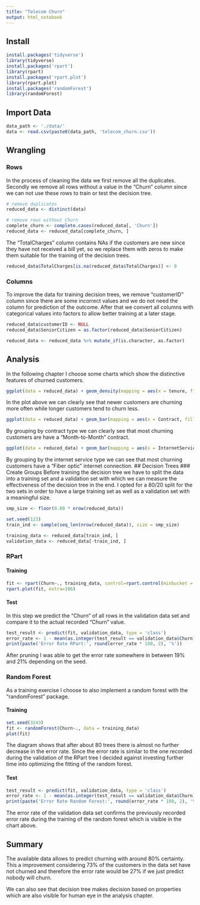 ```yaml
---
title: "Telecom Churn"
output: html_notebook
---
```

## Install

```r
install.packages('tidyverse')
library(tidyverse)
install.packages('rpart')
library(rpart)
install.packages('rpart.plot')
library(rpart.plot)
install.packages('randomForest')
library(randomForest)
```

## Import Data
```r
data_path <- './data/'
data <- read.csv(paste0(data_path, 'telecom_churn.csv'))
```

## Wrangling
### Rows
In the process of cleaning the data we first remove all the duplicates. Secondly we remove all rows without a value in the "Churn" column since we can not use these rows to train or test the decision tree.
```r
# remove duplicates
reduced_data <- distinct(data)

# remove rows without Churn
complete_churn <- complete.cases(reduced_data[, 'Churn'])
reduced_data <- reduced_data[complete_churn, ]
```

The "TotalCharges" column contains NAs if the customers are new since they have not received a bill yet, so we replace them with zeros to make them suitable for the training of the decision trees.
```r
reduced_data$TotalCharges[is.na(reduced_data$TotalCharges)] <- 0
```

### Columns
To improve the data for training decision trees, we remove "customerID" column since there are some incorrect values and we do not need the column for prediction of the outcome. After that we convert all columns with categorical values into factors to allow better training at a later stage.
```r
reduced_data$customerID <- NULL
reduced_data$SeniorCitizen = as.factor(reduced_data$SeniorCitizen)

reduced_data <- reduced_data %>% mutate_if(is.character, as.factor)
```

## Analysis
In the following chapter I choose some charts which show the distinctive features of churned customers.
```r
ggplot(data = reduced_data) + geom_density(mapping = aes(x = tenure, fill = Churn), alpha = 0.5)
```
In the plot above we can clearly see that newer customers are churning more often while longer customers tend to churn less.
```r
ggplot(data = reduced_data) + geom_bar(mapping = aes(x = Contract, fill = Churn), position = 'dodge')
```
By grouping by contract type we can clearly see that most churning customers are have a "Month-to-Month" contract.
```r
ggplot(data = reduced_data) + geom_bar(mapping = aes(x = InternetService, fill = Churn), position = 'dodge')
```
By grouping by the internet service type we can see that most churning customers have a "Fiber optic" internet connection.
## Decision Trees
### Create Groups
Before training the decision tree we have to split the data into a training set and a validation set with which we can measure the effectiveness of the decision tree in the end. I opted for a 80/20 split for the two sets in order to have a large training set as well as a validation set with a meaningful size. 
```r
smp_size <- floor(0.80 * nrow(reduced_data))

set.seed(123)
train_ind <- sample(seq_len(nrow(reduced_data)), size = smp_size)

training_data <- reduced_data[train_ind, ]
validation_data <- reduced_data[-train_ind, ]
```

### RPart
#### Training
```r
fit <- rpart(Churn~., training_data, control=rpart.control(minbucket = 835, minsplit = 800, maxdepth = 4))
rpart.plot(fit, extra=106)
```

#### Test
In this step we predict the "Churn" of all rows in the validation data set and compare it to the actual recorded "Churn" value.
```r
test_result <- predict(fit, validation_data, type = 'class')
error_rate <- 1 - mean(as.integer(test_result == validation_data$Churn))
print(paste('Error Rate RPart:', round(error_rate * 100, 2), '%'))
```
After pruning I was able to get the error rate somewhere in between 19% and 21% depending on the seed. 

### Random Forest
As a training exercise I choose to also implement a random forest with the "randomForest" package.

#### Training
```r
set.seed(3243)
fit <- randomForest(Churn~., data = training_data)
plot(fit)
```
The diagram shows that after about 80 trees there is almost no further decrease in the error rate. Since the error rate is similar to the one recorded during the validation of the RPart tree I decided against investing further time into optimizing the fitting of the random forest.

#### Test
```r
test_result <- predict(fit, validation_data, type = 'class')
error_rate <- 1 - mean(as.integer(test_result == validation_data$Churn))
print(paste('Error Rate Random Forest:', round(error_rate * 100, 2), '%'))
```
The error rate of the validation data set confirms the previously recorded error rate during the training of the random forest which is visible in the chart above.

## Summary
The available data allows to predict churning with around 80% certainty. This a improvement considering 73% of the customers in the data set have not churned and therefore the error rate would be 27% if we just predict nobody will churn. 

We can also see that decision tree makes decision based on properties which are also visible for human eye in the analysis chapter.

